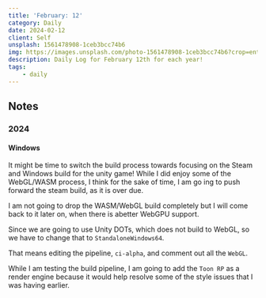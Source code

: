 ```yaml
---
title: 'February: 12'
category: Daily
date: 2024-02-12
client: Self
unsplash: 1561478908-1ceb3bcc74b6
img: https://images.unsplash.com/photo-1561478908-1ceb3bcc74b6?crop=entropy&cs=srgb&fm=jpg&ixid=MnwzNjM5Nzd8MHwxfHJhbmRvbXx8fHx8fHx8fDE2ODE3NDg2ODY&ixlib=rb-4.0.3&q=85
description: Daily Log for February 12th for each year!
tags:
    - daily
---
```


## Notes

### 2024

#### Windows

It might be time to switch the build process towards focusing on the Steam and Windows build for the unity game!
While I did enjoy some of the WebGL/WASM process, I think for the sake of time, I am go ing to push forward the steam build, as it is over due.

I am not going to drop the WASM/WebGL build completely but I will come back to it later on, when there is abetter WebGPU support.

Since we are going to use Unity DOTs, which does not build to WebGL, so we have to change that to `StandaloneWindows64`.

That means editing the pipeline, `ci-alpha`, and comment out all the `WebGL`.

While I am testing the build pipeline, I am going to add the `Toon RP` as a render engine because it would help resolve some of the style issues that I was having earlier.
